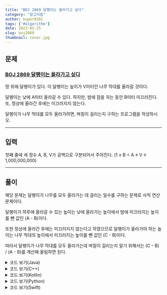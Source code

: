 ---
title: "BOJ 2869 달팽이는 올라가고 싶다"
category: "알고리즘"
author: kuper0201
tags: ['#algorithm']
date: 2023-05-25
slug: boj2869
thumbnail: cover.jpg
---

## 문제

### <a href="https://boj.kr/2869" target="_blank">BOJ 2869 달팽이는 올라가고 싶다</a>

땅 위에 달팽이가 있다. 이 달팽이는 높이가 V미터인 나무 막대를 올라갈 것이다.

달팽이는 낮에 A미터 올라갈 수 있다. 하지만, 밤에 잠을 자는 동안 B미터 미끄러진다. 또, 정상에 올라간 후에는 미끄러지지 않는다.

달팽이가 나무 막대를 모두 올라가려면, 며칠이 걸리는지 구하는 프로그램을 작성하시오.

---

## 입력

첫째 줄에 세 정수 A, B, V가 공백으로 구분되어서 주어진다. (1 ≤ B < A ≤ V ≤ 1,000,000,000)

---

## 풀이

해당 문제는 달팽이가 나무를 모두 올라가는 데 걸리는 일수를 구하는 문제로 사칙 연산 문제이다.

달팽이가 하루에 올라갈 수 있는 높이는 낮에 올라가는 높이에서 밤에 미끄러지는 높이를 뺀 값인 (A - B)이다.

또한 정상에 올라간 후에는 미끄러지지 않는다고 하였으므로 달팽이가 올라가야 하는 높이는 나무 막대의 높이에서 미끄러지는 높이를 뺀 값인 (C - B)이다.

따라서 달팽이가 나무 막대를 모두 올라가는데 며칠이 걸리는지 알기 위해서는 (C - B) / (A - B)를 계산해 올림하면 된다.

<details markdown="1">
<summary>코드 보기(Java)</summary>

```javascript
import java.io.*;

public class Main{
    public static void main(String[] args) throws Exception {
        BufferedReader br = new BufferedReader(new InputStreamReader(System.in));
        String[] s = br.readLine().split(" ");
        double a = Double.parseDouble(s[0]);
        double b = Double.parseDouble(s[1]);
        double c = Double.parseDouble(s[2]);

        System.out.println((int)Math.ceil((c - b) / (a - b)));
    }
}
```
</details>

<details markdown="1">
<summary>코드 보기(C++)</summary>

```cpp
#include <iostream>
#include <cmath>

#define fastio ios_base::sync_with_stdio(false); cin.tie(nullptr); cout.tie(nullptr)
#define endl '\n'

using namespace std;

int main() {
    fastio;
    
    double a, b, c;
    cin >> a >> b >> c;
    
    std::cout<<fixed;
    cout.precision(0);
    cout << ceil((c - b) / (a - b)) << endl;
    
    return 0;
}
```
</details>

<details markdown="1">
<summary>코드 보기(Kotlin)</summary>

```javascript
import kotlin.math.*

fun main(args: Array<String>) = with(System.`in`.bufferedReader()) {
    var s = readLine().split(" ")
    
    var a: Double = s[0].toDouble()
    val b: Double = s[1].toDouble()
    val c: Double = s[2].toDouble()
    
    println(ceil((c - b) / (a - b)).toInt())
}
```
</details>

<details markdown="1">
<summary>코드 보기(Python)</summary>

```python
from sys import stdin
import math

def main():
    s = stdin.readline().split(' ')

    a = int(s[0])
    b = int(s[1])
    c = int(s[2])

    print(math.ceil((c - b) / (a - b)))

if __name__ == "__main__":
    main()
```
</details>

<details markdown="1">
<summary>코드 보기(Swift)</summary>

```cpp
import Foundation

func main() {
    var s = readLine()!.split(separator: " ")
    
    var a = Double(s[0])!
    var b = Double(s[1])!
    var c = Double(s[2])!
    
    print(Int(ceil((c - b) / (a - b))))
}

main()
```
</details>